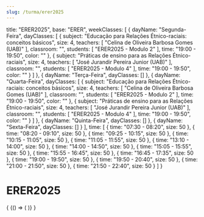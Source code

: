 ```yaml
---
slug: /turma/erer2025
---
```

  title: "ERER2025",
  base: "ERER",
  weekClasses: [
    {
      dayName: "Segunda-Feira",
      dayClasses: [
        {
          subject: "Educação para Relações Étnico-raciais: conceitos básicos",
          size: 4,
          teachers: [
            "Celina de Oliveira Barbosa Gomes (UAB)"
          ],
          classroom: "",
          students: [
            "ERER2025 - Modulo 2"
          ],
          time: "19:00 - 19:50",
          color: ""
        },
        {
          subject: "Práticas de ensino para as Relações Étnico-raciais",
          size: 4,
          teachers: [
            "José Jurandir Pereira Junior (UAB)"
          ],
          classroom: "",
          students: [
            "ERER2025 - Modulo 4"
          ],
          time: "19:00 - 19:50",
          color: ""
        }
      ]
    },
    {
      dayName: "Terça-Feira",
      dayClasses: []
    },
    {
      dayName: "Quarta-Feira",
      dayClasses: [
        {
          subject: "Educação para Relações Étnico-raciais: conceitos básicos",
          size: 4,
          teachers: [
            "Celina de Oliveira Barbosa Gomes (UAB)"
          ],
          classroom: "",
          students: [
            "ERER2025 - Modulo 2"
          ],
          time: "19:00 - 19:50",
          color: ""
        },
        {
          subject: "Práticas de ensino para as Relações Étnico-raciais",
          size: 4,
          teachers: [
            "José Jurandir Pereira Junior (UAB)"
          ],
          classroom: "",
          students: [
            "ERER2025 - Modulo 4"
          ],
          time: "19:00 - 19:50",
          color: ""
        }
      ]
    },
    {
      dayName: "Quinta-Feira",
      dayClasses: []
    },
    {
      dayName: "Sexta-Feira",
      dayClasses: []
    }
  ],
  time: [
    {
      time: "07:30 - 08:20",
      size: 50
    },
    {
      time: "08:20 - 09:10",
      size: 50
    },
    {
      time: "09:25 - 10:15",
      size: 50
    },
    {
      time: "10:15 - 11:05",
      size: 50
    },
    {
      time: "11:05 - 11:55",
      size: 50
    },
    {
      time: "13:10 - 14:00",
      size: 50
    },
    {
      time: "14:00 - 14:50",
      size: 50
    },
    {
      time: "15:05 - 15:55",
      size: 50
    },
    {
      time: "15:55 - 16:45",
      size: 50
    },
    {
      time: "16:45 - 17:35",
      size: 50
    },
    {
      time: "19:00 - 19:50",
      size: 50
    },
    {
      time: "19:50 - 20:40",
      size: 50
    },
    {
      time: "21:00 - 21:50",
      size: 50
    },
    {
      time: "21:50 - 22:40",
      size: 50
    }
  ]
}

# ERER2025

<div>
  {
    <BrowserOnly>
      {() => (
        <Grid
          title={data.title}
          weekClasses={data.weekClasses}
          time={data.time}
        />
      )}
    </BrowserOnly>
  }
</div>
